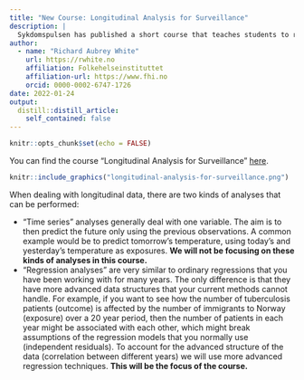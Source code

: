 ```yaml
---
title: "New Course: Longitudinal Analysis for Surveillance"
description: |
  Sykdomspulsen has published a short course that teaches students to run "normal regressions" in situations where the data structure would ordinarily prohibit you from running regression models. These situations mostly pertain to clusters of correlated data.
author:
  - name: "Richard Aubrey White"
    url: https://rwhite.no
    affiliation: Folkehelseinstituttet
    affiliation-url: https://www.fhi.no
    orcid: 0000-0002-6747-1726
date: 2022-01-24
output:
  distill::distill_article:
    self_contained: false
---
```


```r
knitr::opts_chunk$set(echo = FALSE)
```

You can find the course "Longitudinal Analysis for Surveillance" [here](https://docs.sykdomspulsen.no/longitudinal-analysis-for-surveillance/).

```r
knitr::include_graphics("longitudinal-analysis-for-surveillance.png")
```

When dealing with longitudinal data, there are two kinds of analyses that can be performed:

- "Time series" analyses generally deal with one variable. The aim is to then predict the future only using the previous observations. A common example would be to predict tomorrow’s temperature, using today’s and yesterday’s temperature as exposures. **We will not be focusing on these kinds of analyses in this course.**
- "Regression analyses" are very similar to ordinary regressions that you have been working with for many years. The only difference is that they have more advanced data structures that your current methods cannot handle. For example, if you want to see how the number of tuberculosis patients (outcome) is affected by the number of immigrants to Norway (exposure) over a 20 year period, then the number of patients in each year might be associated with each other, which might break assumptions of the regression models that you normally use (independent residuals). To account for the advanced structure of the data (correlation between different years) we will use more advanced regression techniques. **This will be the focus of the course.**

